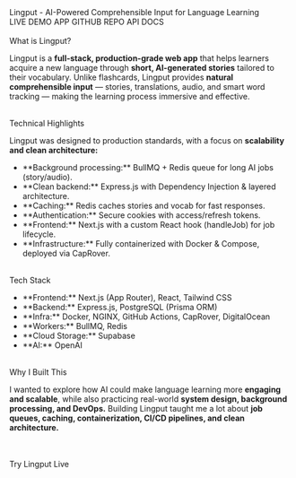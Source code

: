 ---
---


<BaseLayout>
  <span class="text-xl font-semibold">Lingput - AI-Powered Comprehensible Input for Language Learning</span>

<div class="flex gap-2">
  <Link href="https://lingput.dev">LIVE DEMO</Link>
  <Link href="https://app.lingput.dev">APP</Link>
  <Link href="https://github.com/markmdev/lingput">GITHUB REPO</Link>
  <Link href="https://api.lingput.dev">API DOCS</Link>
</div>
<Win95Image src={LingputLogo} alt="Lingput logo" class="w-1/3" />
<br />
<span class="text-lg font-semibold">What is Lingput?</span>

Lingput is a **full-stack, production-grade web app** that helps learners acquire a new language through **short, AI-generated stories** tailored to their vocabulary.
Unlike flashcards, Lingput provides **natural comprehensible input** — stories, translations, audio, and smart word tracking — making the learning process immersive and effective.

<br />
<span class="text-lg font-semibold">Technical Highlights</span>

Lingput was designed to production standards, with a focus on **scalability and clean architecture:**

<ul class="list-disc ml-6">
  <li>
    **Background processing:** BullMQ + Redis queue for long AI jobs
    (story/audio).
  </li>
  <li>
    **Clean backend:** Express.js with Dependency Injection & layered
    architecture.
  </li>
  <li>**Caching:** Redis caches stories and vocab for fast responses.</li>
  <li>**Authentication:** Secure cookies with access/refresh tokens.</li>
  <li>
    **Frontend:** Next.js with a custom React hook (handleJob) for job
    lifecycle.
  </li>
  <li>
    **Infrastructure:** Fully containerized with Docker & Compose, deployed via
    CapRover.
  </li>
</ul>
<br />
<span class="text-lg font-semibold">Tech Stack</span>

<ul class="list-disc ml-6">
  <li>**Frontend:** Next.js (App Router), React, Tailwind CSS</li>
  <li>**Backend:** Express.js, PostgreSQL (Prisma ORM)</li>
  <li>**Infra:** Docker, NGINX, GitHub Actions, CapRover, DigitalOcean</li>
  <li>**Workers:** BullMQ, Redis</li>
  <li>**Cloud Storage:** Supabase</li>
  <li>**AI:** OpenAI</li>
</ul>

<br />
<span class="text-lg font-semibold">Why I Built This</span>

I wanted to explore how AI could make language learning more **engaging and scalable**,
while also practicing real-world **system design, background processing, and DevOps.**
Building Lingput taught me a lot about **job queues, caching, containerization, CI/CD
pipelines, and clean architecture.**

<br />
<br />
<Link href="https://lingput.dev">Try Lingput Live</Link>

</BaseLayout>
